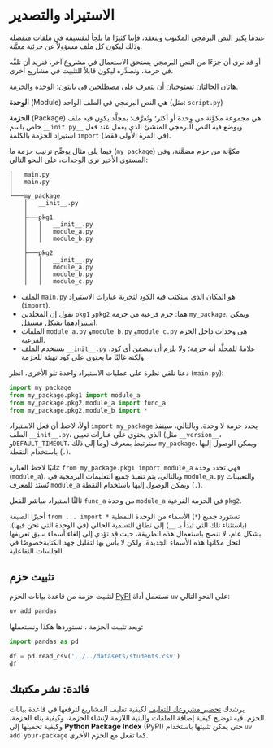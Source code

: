 # الاستيراد والتصدير

عندما يكبر النص البرمجي المكتوب ويتعقد، فإننا كثيرًا ما نلجأ لتقسيمه في ملفات منفصلة وذلك ليكون كل ملف مسؤولاً عن جزئية معيَّنة.

أو قد نرى أن جزءًا من النص البرمجي يستحق الاستعمال في مشروع آخر، فنريد أن نلفَّه في حزمة، ونصدِّره ليكون قابلاً للتثبيت في مشاريع أخرى.

هاتان الحالتان تستوجبان أن نتعرف على مصطلحين في بايثون: الوحدة والحزمة.

**الوِحدة** (Module) هي النص البرمجي في الملف الواحد (مثل: `script.py`)

**الحزمة** (Package) هي مجموعة مكوَّنة من وِحدة أو أكثر؛ وتُعرَّف: بمجلَّد يكون فيه ملف خاص باسم `__init.py__` ويوضع فيه النص البرمجي المنشئ الذي يعمل عند فعل استيراد الحزمة بالكلمة `import` (في المرة الأولى فقط).

فيما يلي مثال يوضِّح ترتيب حزمة ما (`my_package`) مكوَّنة من حزم مضمَّنة، وفي المستوى الأخير نرى الوحدات، على النحو التالي:

```         
│   main.py
│   main.py
│
└───my_package
    │   __init__.py
    │
    ├───pkg1
    │   │   __init__.py
    │   │   module_a.py
    │   │   module_b.py
    │
    ├───pkg2
    │   │   __init__.py
    │   │   module_a.py
    │   │   module_b.py
    │   │   module_c.py
```

- الملف `main.py` هو المكان الذي سنكتب فيه الكود لتجربة عبارات الاستيراد (`import`).
- نقول إن المجلدين `pkg1` و`pkg2` هما: حزم فرعية من حزمة `my_package`، ويمكن استيرادهما بشكل مستقل.
- الملفات `module_a.py` و`module_b.py` و`module_c.py` هي وحدات داخل الحزم الفرعية.
- يستخدم الملف `__init__.py` علامةً للمجلَّد أنه حزمة؛ ولا يلزم أن يتضمن أي كود، ولكنه غالبًا ما يحتوي على كود تهيئة للحزمة.

دعنا نلقي نظرة على عمليات الاستيراد واحدة تلو الأخرى، انظر (`main.py`):

``` python
import my_package
from my_package.pkg1 import module_a
from my_package.pkg2.module_a import func_a
from my_package.pkg2.module_b import *
```

أولاً، لاحظ أن فعل الاستيراد `import my_package` يحدد حزمة لا وحدة. وبالتالي، سينفذ الملف `__init__.py`، الذي يحتوي على عبارات تعيين (مثل `__version__`، و`DEFAULT_TIMEOUT`، وما إلى ذلك) سترتبط بمعرف `my_package`، ويمكن الوصول إليها باستخدام النقطة (`.`).

ثانيًا لاحظ العبارة: `from my_package.pkg1 import module_a` فهي تحدد وحدة (`module_a`)، وبالتالي، يتم تنفيذ جميع التعليمات البرمجية في `module_a.py` والتعيينات تُسنَد للمعرف `module_a` ويمكن الوصول إليها باستخدام النقطة (`.`).

ثالثًا استيراد مباشر للفعل `func_a` من وحدة `module_a` في الحزمة الفرعية `pkg2`.

أخيرًا الصيغة `from ... import *` تستورد جميع (`*`) الأسماء من الوحدة النمطية (باستثناء تلك التي تبدأ بـ `__`) إلى نطاق التسمية الحالي (في الوحدة التي نحن فيها). بشكل عام، لا ننصح باستعمال هذه الطريقة، حيث قد تؤدي إلى إلغاء أسماء سبق تعريفها لتحل مكانها هذه الأسماء الجديدة، ولكن لا بأس بها لتقليل جهد الكتابةخصوصًا في الجلسات التفاعلية.

## تثبيت حزم

لتثبيت حزمة من قاعدة بيانات الحزم [PyPI](https://pypi.org/) نستعمل أداة `uv` على النحو التالي:

``` bash
uv add pandas
```

وبعد تثبيت الحزمة ، نستوردها هكذا ونستعملها:

```python
import pandas as pd

df = pd.read_csv('../../datasets/students.csv')
df
```

## فائدة: نشر مكتبتك

يرشدك [تحضير مشروعك للتغليف](https://docs.astral.sh/uv/guides/publish/#preparing-your-project-for-packaging) لكيفية تغليف المشاريع لترفعها في قاعدة بيانات الحزم. فيه توضيح كيفية إضافة الملفات والبنية اللازمة لإنشاء الحزمة، وكيفية بناء الحزمة، وكيفية تحميلها إلى **Python Package Index** (PyPI) حتى يمكن تثبيتها باستخدام `uv add your-package` كما تفعل مع الحزم الأخرى.
